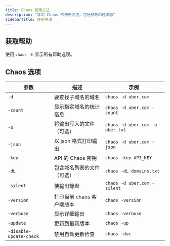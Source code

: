 ```yaml
---
title: Chaos 使用方法
description: "学习 Chaos 的使用方法，包括参数和过滤器"
sidebarTitle: 使用方法
---
```


## 获取帮助

使用 `chaos -h` 显示所有帮助选项。

## Chaos 选项

| 参数                       | 描述                              | 示例                                                    |
|----------------------------|------------------------------------------|------------------------------------------------------------|
| `-d`                       | 要查找子域名的域名                | `chaos -d uber.com`                                        |
| `-count`                   | 显示指定域名的统计信息             | `chaos -d uber.com -count`                                 |
| `-o`                       | 将输出写入的文件（可选）           | `chaos -d uber.com -o uber.txt`                            |
| `-json`                    | 以 json 格式打印输出              | `chaos -d uber.com -json`                                  |
| `-key`                     | API 的 Chaos 密钥                | `chaos -key API_KEY`                                       |
| `-dL`                      | 包含域名列表的文件（可选）         | `chaos -dL domains.txt`                                    |
| `-silent`                  | 使输出静默                        | `chaos -d uber.com -silent`                                |
| `-version`                 | 打印当前 chaos 客户端版本          | `chaos -version`                                           |
| `-verbose`                 | 显示详细输出                      | `chaos -verbose`                                           |
| `-update`                  | 更新到最新版本                    | `chaos -up`                                                | 
| `-disable-update-check`    | 禁用自动更新检查                  | `chaos -duc`                                               |

